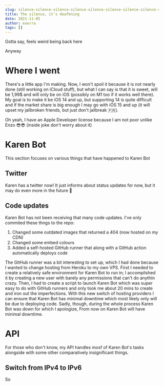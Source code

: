 ```yaml
---
slug: silence-silence-silence-silence-silence-silence-silence-silence-silence-silence-silence-silence-silence-silence
title: The silence, it's deafening
date: 2021-11-05
author: exerra
tags: []
---
```

Gotta say, feels weird being back here

Anyway

# Where I went

There's a little app I'm making. Now, I won't spoil it because it is not nearly done (still working on iCloud stuff), but what I can say is that it is sweet, will be 1,99$ and will only be on iOS (possibly on M1 too if it works well there). My goal is to make it be iOS 14 and up, but supporting 14 is quite difficult and if the market share is big enough I may go with iOS 15 and up (it will upset my jailbroken friends, but just don't jailbreak :fr:).

Oh yeah, I have an Apple Developer license because I am not poor unlike Enzo 😎😎 (inside joke don't worry about it)

# Karen Bot

This section focuses on various things that have happened to Karen Bot

## Twitter

Karen has a twitter now! It just informs about status updates for now, but it may do even more in the future :eyes:

<p><TwitterFollowButton screenName={'KarenBotDiscord'}/></p>

## Code updates

Karen Bot has not been receiving that many code updates. I've only commited these thngs to the repo:

1. Changed some outdated images that returned a 404 (now hosted on my CDN)
2. Changed some embed colours
3. Added a self-hosted GitHub runner that along with a GitHub action automatically deploys code

The GitHub runner was a bit interesting to set up, which I had done because I wanted to change hosting from Heroku to my own VPS. First I needed to create a relatively safe environment for Karen Bot to run in; I accomplished it by creating a new user with barely any permissions that can't do anythin crazy. Then, I had to create a script to launch Karen Bot which was super easy to do with GitHub runners and only took me about 20 mins to create and iron out the imperfections. With this new switch of hosting providers I can ensure that Karen Bot has minimal downtime which most likely only will be due to deploying code. Sadly, though, during the whole process Karen Bot was down for which I apologize, From now on Karen Bot will have minimal downtime.

# API

For those who don't know, my API handles mosf of Karen Bot's tasks alongside with some other comparatively insignificant things.

## Switch from IPv4 to IPv6

So